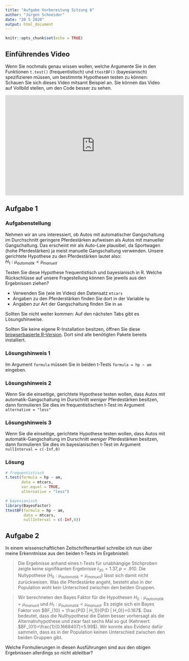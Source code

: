 ```yaml
---
title: "Aufgabe Vorbereitung Sitzung 6"
author: "Jürgen Schneider"
date: "20 5 2020"
output: html_document
---
```


```r
knitr::opts_chunk$set(echo = TRUE)
```

## Einführendes Video

Wenn Sie nochmals genau wissen wollen, welche Argumente Sie in den Funktionen `t.test()` (frequentistisch) und `ttestBF()` (bayesianisch) spezifizieren müssen, um bestimmte Hypothesen testen zu können: Schauen Sie sich dieses Video mitsamt Beispiel an. Sie können das Video auf Vollbild stellen, um den Code besser zu sehen.

<iframe width="560" height="315" src="https://www.youtube.com/embed/EyO4uNG2LrA" frameborder="0" allow="accelerometer; autoplay; encrypted-media; gyroscope; picture-in-picture" allowfullscreen></iframe>

## Aufgabe 1 {.tabset}

### Aufgabenstellung

Nehmen wir an uns interessiert, ob Autos mit automatischer Gangschaltung im Durchschnitt geringere Pferdestärken aufweisen als Autos mit manueller Gangschaltung. Das erscheint mir als Auto-Laie plausibel, da Sportwagen (hohe Pferdestärken) ja meist manuelle Gangschaltung verwenden. Unsere gerichtete Hypothese zu den Pferdestärken lautet also:  
$H_1:\mu_{automatik} < \mu_{manuell}$
\

Testen Sie diese Hypothese frequentistisch und bayesianisch in R. Welche Rückschlüsse auf unsere Fragestellung können Sie jeweils aus den Ergebnissen ziehen?   
  
* Verwenden Sie (wie im Video) den Datensatz `mtcars`
* Angaben zu den Pferderstärken finden Sie dort in der Variable `hp`
* Angaben zur Art der Gangschaltung finden Sie in `am`

Sollten Sie nicht weiter kommen: Auf den nächsten Tabs gibt es Lösungshinweise.  
  
Sollten Sie keine eigene R-Installation besitzen, öffnen Sie diese <a href="https://mybinder.org/v2/gh/j-5chneider/qda-ss2020/master?urlpath=rstudio" target="_blank">browserbasierte R-Version</a>. Dort sind alle benötigten Pakete bereits installiert.

### Lösungshinweis 1

Im Argument `formula` müssen Sie in beiden t-Tests `formula = hp ~ am` eingeben.

### Lösungshinweis 2

Wenn Sie die einseitige, gerichtete Hypothese testen wollen, dass Autos mit automatik-Gangschaltung im Durschnitt _weniger_ Pferdestärken besitzen, dann formulieren Sie dies im frequentistischen t-Test im Argument  
`alternative = "less"`  

### Lösungshinweis 3  
Wenn Sie die einseitige, gerichtete Hypothese testen wollen, dass Autos mit automatik-Gangschaltung im Durschnitt _weniger_ Pferdestärken besitzen, dann formulieren Sie dies im bayesianischen t-Test im Argument  
`nullInterval = c(-Inf,0)`

### Lösung
```r
# frequentistisch
t.test(formula = hp ~ am,
       data = mtcars,
       var.equal = TRUE,
       alternative = "less")

# bayesianisch
library(BayesFactor)
ttestBF(formula = hp ~ am,
        data = mtcars,
        nullInterval = c(-Inf,0))
```


## Aufgabe 2

In einem wissenschaftlichen Zeitschriftenartikel schreibe ich nun über meine Erkenntnisse aus den beiden t-Tests im Ergebnisteil: 

> Die Ergebnisse anhand eines t-Tests für unabhängige Stichproben zeigte keine signifikanten Ergebnisse $t_{30}= 1.37, p=.910$. Die Nullypothese ($H_0: \mu_{automatik}=\mu_{manuell}$) lässt sich damit nicht zurückweisen. Was die Pferdestärke angeht, besteht also in der Population wohl kein Unterschied zwischen den beiden Gruppen.
  
> Wir berechneten den Bayes Faktor für die Hypothesen $H_0: \mu_{automatik}=\mu_{manuell}$ und $H_1: \mu_{automatik}<\mu_{manuell}$. Es zeigte sich ein Bayes Faktor von $BF_{10} = \frac{P(D | H_1)}{P(D | H_0)}=0.167$. Das bedeutet, dass die Nullhypothese die Daten besser vorhersagt als die Alternativhypothese und zwar fast sechs Mal so gut (Kehrwert: $BF_{01}=\frac{1}{0.1668407}=5.99$). Wir konnte also Evidenz dafür sammeln, dass es in der Population keinen Unterschied zwischen den beiden Gruppen gibt.

Welche Formulierungen in diesen Ausführungen sind aus den obigen Ergebnissen allerdings so nicht ableitbar?

\
\

